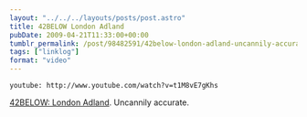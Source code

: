 ```yaml
---
layout: "../../../layouts/posts/post.astro"
title: 42BELOW London Adland
pubDate: 2009-04-21T11:33:00+00:00
tumblr_permalink: /post/98482591/42below-london-adland-uncannily-accurate
tags: ["linklog"]
format: "video"
---
```


`youtube: http://www.youtube.com/watch?v=t1M8vE7gKhs`

[42BELOW: London Adland][1]. Uncannily accurate.

[1]: http://www.youtube.com/watch?v=t1M8vE7gKhs
